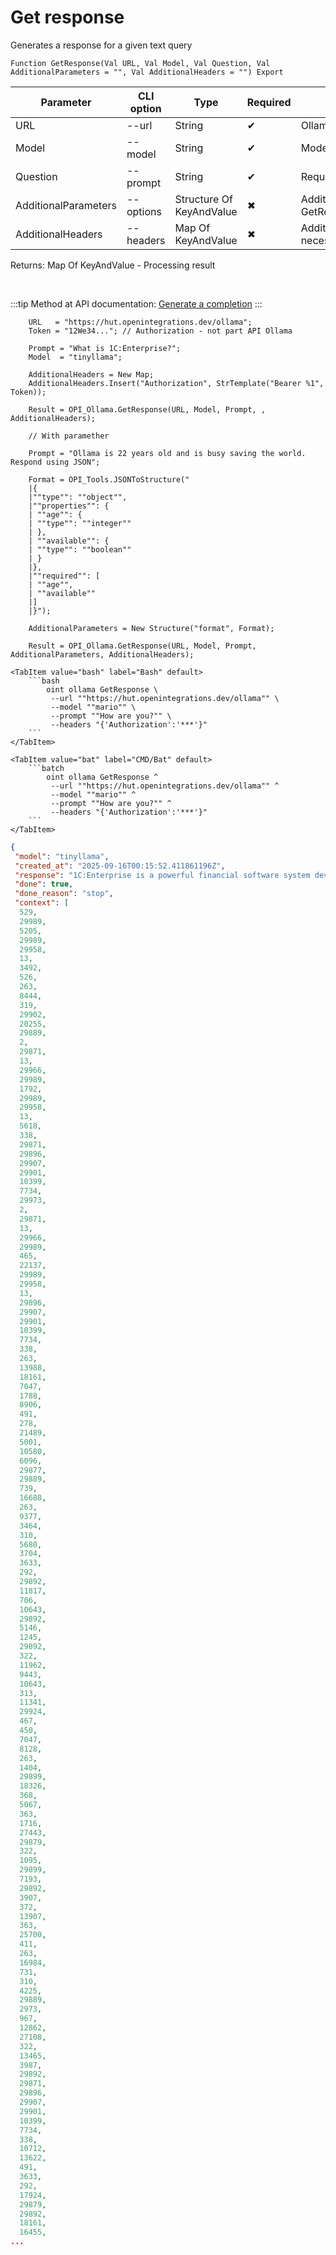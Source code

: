 ﻿---
sidebar_position: 2
description: Get response and other functions to work with Ollama in the Open Integration Package, a free open-source integration library for 1C:Enterprise 8, OneScript and CLI
keywords: [1C, 1С, 1С:Enterprise, 1С:Enterprise 8.3, API, Integration, Services, Exchange, OneScript, CLI, Ollama]
---


# Get response
 Generates a response for a given text query



`Function GetResponse(Val URL, Val Model, Val Question, Val AdditionalParameters = "", Val AdditionalHeaders = "") Export`

  | Parameter | CLI option | Type | Required | Description |
  |-|-|-|-|-|
  | URL | --url | String | &#x2714; | Ollama server URL |
  | Model | --model | String | &#x2714; | Models name |
  | Question | --prompt | String | &#x2714; | Request text |
  | AdditionalParameters | --options | Structure Of KeyAndValue | &#x2716; | Additional parameters. See GetRequestParametersStructure |
  | AdditionalHeaders | --headers | Map Of KeyAndValue | &#x2716; | Additional request headers, if necessary |

  
  Returns:  Map Of KeyAndValue - Processing result

<br/>

:::tip
Method at API documentation: [Generate a completion](https://github.com/ollama/ollama/blob/main/docs/api.md#generate-a-completion)
:::
<br/>



```bsl title="1C:Enterprise/OneScript code example"
    URL   = "https://hut.openintegrations.dev/ollama";
    Token = "12We34..."; // Authorization - not part API Ollama

    Prompt = "What is 1C:Enterprise?";
    Model  = "tinyllama";

    AdditionalHeaders = New Map;
    AdditionalHeaders.Insert("Authorization", StrTemplate("Bearer %1", Token));

    Result = OPI_Ollama.GetResponse(URL, Model, Prompt, , AdditionalHeaders);

    // With paramether

    Prompt = "Ollama is 22 years old and is busy saving the world. Respond using JSON";

    Format = OPI_Tools.JSONToStructure("
    |{
    |""type"": ""object"",
    |""properties"": {
    | ""age"": {
    | ""type"": ""integer""
    | },
    | ""available"": {
    | ""type"": ""boolean""
    | }
    |},
    |""required"": [
    | ""age"",
    | ""available""
    |]
    |}");

    AdditionalParameters = New Structure("format", Format);

    Result = OPI_Ollama.GetResponse(URL, Model, Prompt, AdditionalParameters, AdditionalHeaders);
```
 

 <Tabs>
  
    <TabItem value="bash" label="Bash" default>
        ```bash
            oint ollama GetResponse \
             --url ""https://hut.openintegrations.dev/ollama"" \
             --model ""mario"" \
             --prompt ""How are you?"" \
             --headers "{'Authorization':'***'}"
        ```
    </TabItem>
  
    <TabItem value="bat" label="CMD/Bat" default>
        ```batch
            oint ollama GetResponse ^
             --url ""https://hut.openintegrations.dev/ollama"" ^
             --model ""mario"" ^
             --prompt ""How are you?"" ^
             --headers "{'Authorization':'***'}"
        ```
    </TabItem>
</Tabs>


```json title="Result"
{
 "model": "tinyllama",
 "created_at": "2025-09-16T00:15:52.411861196Z",
 "response": "1C:Enterprise is a powerful financial software system developed by the Czech company Cerezo. It offers a wide range of features including accounting, inventory management, payroll, and customer relationship management (CRM). The software provides a user-friendly interface for both administrators and end-users, making it suitable for organizations with a diverse set of needs. With its advanced capabilities and integration options, 1C:Enterprise is highly recommended by accounting experts, financial analysts, and other professionals in the field.",
 "done": true,
 "done_reason": "stop",
 "context": [
  529,
  29989,
  5205,
  29989,
  29958,
  13,
  3492,
  526,
  263,
  8444,
  319,
  29902,
  20255,
  29889,
  2,
  29871,
  13,
  29966,
  29989,
  1792,
  29989,
  29958,
  13,
  5618,
  338,
  29871,
  29896,
  29907,
  29901,
  10399,
  7734,
  29973,
  2,
  29871,
  13,
  29966,
  29989,
  465,
  22137,
  29989,
  29958,
  13,
  29896,
  29907,
  29901,
  10399,
  7734,
  338,
  263,
  13988,
  18161,
  7047,
  1788,
  8906,
  491,
  278,
  21489,
  5001,
  10580,
  6096,
  29877,
  29889,
  739,
  16688,
  263,
  9377,
  3464,
  310,
  5680,
  3704,
  3633,
  292,
  29892,
  11817,
  706,
  10643,
  29892,
  5146,
  1245,
  29892,
  322,
  11962,
  9443,
  10643,
  313,
  11341,
  29924,
  467,
  450,
  7047,
  8128,
  263,
  1404,
  29899,
  18326,
  368,
  5067,
  363,
  1716,
  27443,
  29879,
  322,
  1095,
  29899,
  7193,
  29892,
  3907,
  372,
  13907,
  363,
  25700,
  411,
  263,
  16984,
  731,
  310,
  4225,
  29889,
  2973,
  967,
  12862,
  27108,
  322,
  13465,
  3987,
  29892,
  29871,
  29896,
  29907,
  29901,
  10399,
  7734,
  338,
  10712,
  13622,
  491,
  3633,
  292,
  17924,
  29879,
  29892,
  18161,
  16455,
...
```
